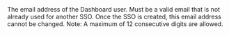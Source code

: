  

  
<ParamField body="Email" type="boolean" required>  
<MaxLength255Characters />     
The email address of the Dashboard user. Must be a valid email that is not already used for another SSO. Once the SSO is created, this email address cannot be changed.  
Note: A maximum of 12 consecutive digits are allowed.  
</ParamField>